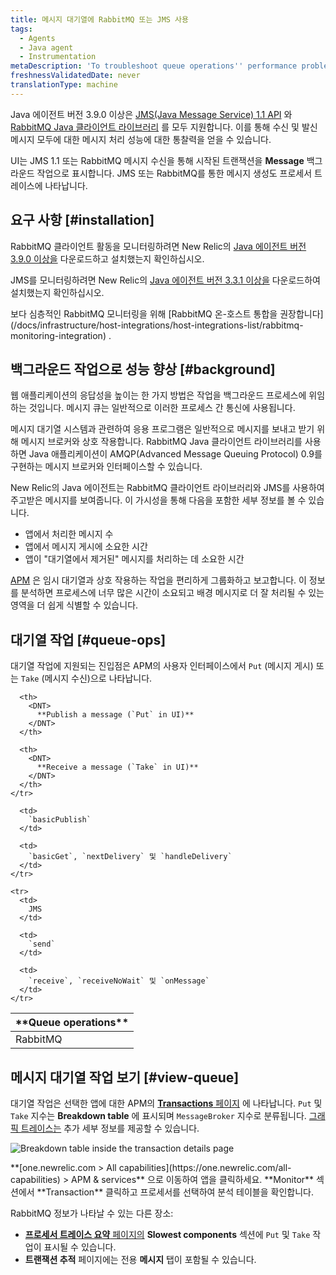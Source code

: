 ```yaml
---
title: 메시지 대기열에 RabbitMQ 또는 JMS 사용
tags:
  - Agents
  - Java agent
  - Instrumentation
metaDescription: 'To troubleshoot queue operations'' performance problems, use RabbitMQ with New Relic APM for Java applications.'
freshnessValidatedDate: never
translationType: machine
---
```


Java 에이전트 버전 3.9.0 이상은 [JMS(Java Message Service) 1.1 API](https://docs.oracle.com/javaee/7/api/javax/jms/package-summary.html#package.description) 와 [RabbitMQ Java 클라이언트 라이브러리](https://www.rabbitmq.com/java-client.html) 를 모두 지원합니다. 이를 통해 수신 및 발신 메시지 모두에 대한 메시지 처리 성능에 대한 통찰력을 얻을 수 있습니다.

<InlinePopover type="apm"/>UI는 JMS 1.1 또는 RabbitMQ 메시지 수신을 통해 시작된 트랜잭션을 <DNT>**Message**</DNT> 백그라운드 작업으로 표시합니다. JMS 또는 RabbitMQ를 통한 메시지 생성도 프로세서 트레이스에 나타납니다.

## 요구 사항 [#installation]

RabbitMQ 클라이언트 활동을 모니터링하려면 New Relic의 [Java 에이전트 버전 3.9.0 이상을](/docs/release-notes/agent-release-notes/java-release-notes) 다운로드하고 설치했는지 확인하십시오.

JMS를 모니터링하려면 New Relic의 [Java 에이전트 버전 3.3.1 이상을](/docs/release-notes/agent-release-notes/java-release-notes/java-agent-331) 다운로드하여 설치했는지 확인하십시오.

<Callout variant="tip">
  보다 심층적인 RabbitMQ 모니터링을 위해 [RabbitMQ 온-호스트 통합을 권장합니다](/docs/infrastructure/host-integrations/host-integrations-list/rabbitmq-monitoring-integration) .
</Callout>

## 백그라운드 작업으로 성능 향상 [#background]

웹 애플리케이션의 응답성을 높이는 한 가지 방법은 작업을 백그라운드 프로세스에 위임하는 것입니다. 메시지 큐는 일반적으로 이러한 프로세스 간 통신에 사용됩니다.

메시지 대기열 시스템과 관련하여 응용 프로그램은 일반적으로 메시지를 보내고 받기 위해 메시지 브로커와 상호 작용합니다. RabbitMQ Java 클라이언트 라이브러리를 사용하면 Java 애플리케이션이 AMQP(Advanced Message Queuing Protocol) 0.9를 구현하는 메시지 브로커와 인터페이스할 수 있습니다.

New Relic의 Java 에이전트는 RabbitMQ 클라이언트 라이브러리와 JMS를 사용하여 주고받은 메시지를 보여줍니다. 이 가시성을 통해 다음을 포함한 세부 정보를 볼 수 있습니다.

* 앱에서 처리한 메시지 수
* 앱에서 메시지 게시에 소요한 시간
* 앱이 "대기열에서 제거된" 메시지를 처리하는 데 소요한 시간

[APM](#view-queue) 은 임시 대기열과 상호 작용하는 작업을 편리하게 그룹화하고 보고합니다. 이 정보를 분석하면 프로세스에 너무 많은 시간이 소요되고 배경 메시지로 더 잘 처리될 수 있는 영역을 더 쉽게 식별할 수 있습니다.

## 대기열 작업 [#queue-ops]

대기열 작업에 지원되는 진입점은 APM의 사용자 인터페이스에서 `Put` (메시지 게시) 또는 `Take` (메시지 수신)으로 나타납니다.

<table>
  <thead>
    <tr>
      <th width={150}>
        <DNT>
          **Queue operations**
        </DNT>
      </th>

      <th>
        <DNT>
          **Publish a message (`Put` in UI)**
        </DNT>
      </th>

      <th>
        <DNT>
          **Receive a message (`Take` in UI)**
        </DNT>
      </th>
    </tr>
  </thead>

  <tbody>
    <tr>
      <td>
        RabbitMQ
      </td>

      <td>
        `basicPublish`
      </td>

      <td>
        `basicGet`, `nextDelivery` 및 `handleDelivery`
      </td>
    </tr>

    <tr>
      <td>
        JMS
      </td>

      <td>
        `send`
      </td>

      <td>
        `receive`, `receiveNoWait` 및 `onMessage`
      </td>
    </tr>
  </tbody>
</table>

## 메시지 대기열 작업 보기 [#view-queue]

대기열 작업은 선택한 앱에 대한 APM의 [<DNT>**Transactions**</DNT> 페이지](/docs/apm/applications-menu/monitoring/transactions-dashboard) 에 나타납니다. `Put` 및 `Take` 지수는 <DNT>**Breakdown table**</DNT> 에 표시되며 `MessageBroker` 지수로 분류됩니다. [그래픽 트레이스는](/docs/apm/transactions/transaction-traces/transaction-traces) 추가 세부 정보를 제공할 수 있습니다.

<img
  title="Breakdown table inside the transaction details page"
  alt="Breakdown table inside the transaction details page"
  src="/images/apm_screenshot-crop_breakdown-table.webp"
/>

<figcaption>
  <DNT>**[one.newrelic.com > All capabilities](https://one.newrelic.com/all-capabilities) > APM & services**</DNT> 으로 이동하여 앱을 클릭하세요. <DNT>**Monitor**</DNT> 섹션에서 <DNT>**Transaction**</DNT> 클릭하고 프로세서를 선택하여 분석 테이블을 확인합니다.
</figcaption>

RabbitMQ 정보가 나타날 수 있는 다른 장소:

* [**프로세서 트레이스 요약** 페이지의](/docs/apm/transactions/transaction-traces/transaction-traces-trace-details-page) **Slowest components** 섹션에 `Put` 및 `Take` 작업이 표시될 수 있습니다.
* **트랜잭션 추적** 페이지에는 전용 **메시지** 탭이 포함될 수 있습니다.
